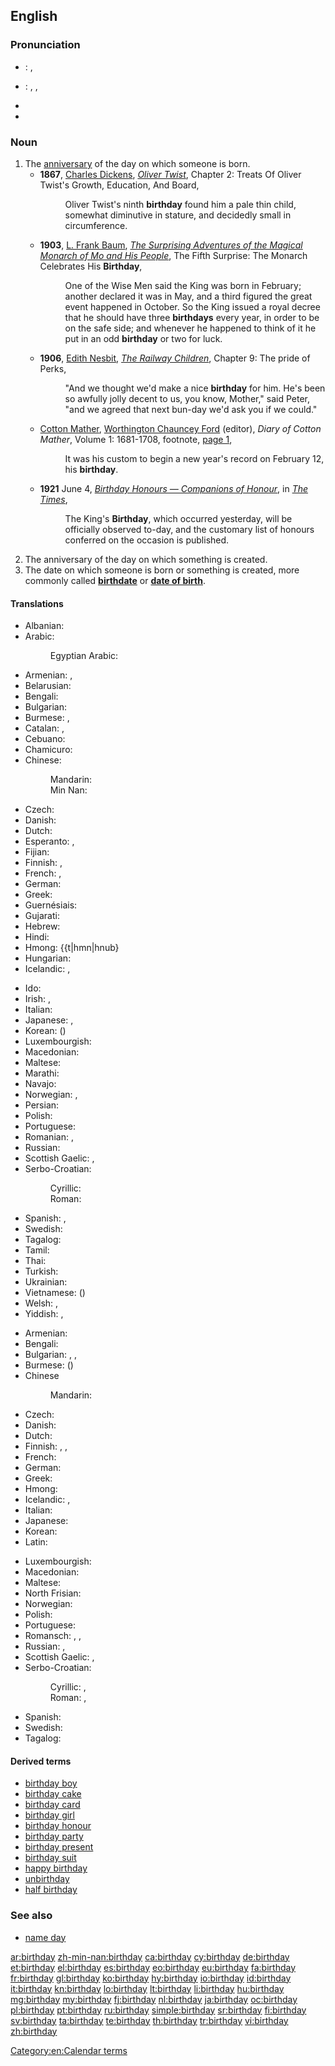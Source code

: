 ==English==

{{wikipedia}}

===Pronunciation===
* {{a|UK}}: {{IPA|/ˈbɜːθ.deɪ/}}, {{X-SAMPA|/"b3:TdeI/}}
* {{a|US}}: {{enPR|bûrthʹdā}}, {{IPA|/ˈbɝθ.deɪ/}}, {{X-SAMPA|/"b3`TdeI/}}
* {{audio|en-us-birthday.ogg|Audio (US)}}
* {{audio|En-uk-birthday.ogg|Audio (UK)}}

===Noun===
{{en-noun}}

# The [[anniversary]] of the day on which someone is born. {{defdate|From 1570s}}
#* '''1867''', [[w:Charles Dickens|Charles Dickens]], ''[[s:Oliver Twist/Chapter 2|Oliver Twist]]'', Chapter 2: Treats Of Oliver Twist's Growth, Education, And Board,
#*: Oliver Twist's ninth '''birthday''' found him a pale thin child, somewhat diminutive in stature, and decidedly small in circumference.
#* '''1903''', [[w:L. Frank Baum|L. Frank Baum]], ''[[s:The Surprising Adventures of the Magical Monarch of Mo and His People/Chapter 5|The Surprising Adventures of the Magical Monarch of Mo and His People]]'', The Fifth Surprise: The Monarch Celebrates His '''Birthday''',
#*: One of the Wise Men said the King was born in February; another declared it was in May, and a third figured the great event happened in October. So the King issued a royal decree that he should have three '''birthdays''' every year, in order to be on the safe side; and whenever he happened to think of it he put in an odd '''birthday''' or two for luck.
#* '''1906''', [[w:Edith Nesbit|Edith Nesbit]], ''[[s:The Railway Children/Chapter 9|The Railway Children]]'', Chapter 9: The pride of Perks,
#*: "And we thought we'd make a nice '''birthday''' for him. He's been so awfully jolly decent to us, you know, Mother," said Peter, "and we agreed that next bun-day we'd ask you if we could."
#* {{circa|1911}} [[w:Cotton Mather|Cotton Mather]], [[w:Worthington Chauncey Ford|Worthington Chauncey Ford]] (editor), ''Diary of Cotton Mather'', Volume 1: 1681-1708, footnote, [http://books.google.com/books?id=i0M-AAAAYAAJ&pg=PA1&dq=%22birthday|birthdays%22&hl=en&ei=1exYTre8OayHmQXxqdyjDA&sa=X&oi=book_result&ct=result&resnum=4&ved=0CEYQ6AEwAw#v=onepage&q=%22birthday|birthdays%22&f=false page 1],
#*: It was his custom to begin a new year's record on February 12, his '''birthday'''.
#* '''1921''' June 4, ''[[s:The Times/1921/News/Birthday Honours — Companions of Honour|Birthday Honours — Companions of Honour]]'', in ''[[w:The Times|The Times]]'',
#*: The King's '''Birthday''', which occurred yesterday, will be officially observed to-day, and the customary list of honours conferred on the occasion is published.
# The anniversary of the day on which something is created.
# The date on which someone is born or something is created, more commonly called '''[[birthdate]]''' or '''[[date of birth]]'''.<!--This is not an abbreviation of "birthday": abbreviation: [[DOB]] (''[[date of birth]].'')-->

====Translations====
{{trans-top|anniversary}}
* Albanian: {{t-|sq|ditëlindje|f}}
* Arabic: {{t-|ar|عيد ميلاد|m|tr=3iid miilaad}}
*: Egyptian Arabic: {{tø|arz|عيد ميلاد|m|tr=ʕiid melad|sc=Arab}}
* Armenian: {{t-|hy|ծննդյան օր|tr=çnndyan òr}}, {{t-|hy|ծնունդ|tr=çnund}}
* Belarusian: {{t-|be|дзень нараджэння|m|tr=dzen’ naradžénnja|sc=Cyrl}}
* Bengali: {{t-|bn|জন্মদিন|tr=jônmôdin|sc=Beng}}
* Bulgarian: {{t-|bg|рожден ден|m|tr=roždén den}}
* Burmese: {{t+|my|မွေးနေ့|tr=mwei nei|sc=Mymr}}, {{IPA|/mwèː.nḛː/}}
* Catalan: {{t-|ca|aniversari|m}}, {{t-|ca|natalici|m}}
* Cebuano: {{tø|ceb|adlawng natawhan}}
* Chamicuro: {{tø|ccc|ipenonasne watane}}
* Chinese:
*: Mandarin: {{t-|cmn|生日|tr=shēngrì|sc=Hani}}
*: Min Nan: {{t|nan|生日|tr=[[seⁿ-ji̍t]] or [[siⁿ-ji̍t]] or [[seng-ji̍t]]|sc=Hani}}
* Czech: {{t+|cs|narozeniny|f|p}}
* Danish: {{t+|da|fødselsdag|c}}
* Dutch: {{t+|nl|verjaardag|m}}
* Esperanto: {{t-|eo|naskiĝotago}}, {{t+|eo|naskotago}}
* Fijian: {{t-|fj|sigaanisucu}}
* Finnish: {{t+|fi|syntymäpäivä}}, {{qualifier|informal}} {{t|fi|synttärit}}
* French: {{t+|fr|anniversaire|m}}, {{qualifier|Canada}} {{t+|fr|fête|f}}
* German: {{t+|de|Geburtstag|m}}
* Greek: {{t+|el|γενέθλια|tr=genéthlia}}
* Guernésiais: {{tø|roa-grn|jour de naissànse|m}}
* Gujarati: {{t|gu|વરસ ગાનત|tr=varas gaant|sc=Gujr}}
* Hebrew: {{t-|he|יום הלדת|m|alt=יוֹם הֻלֶּדֶת|tr=yom huledet}}
* Hindi: {{t-|hi|जन्मदिन|m|tr=janmadin}}
* Hmong: {{t|hmn|hnub} {{t|hmn|yug}}
* Hungarian: {{t+|hu|születésnap}}
* Icelandic: {{t+|is|afmælisdagur|m}}, {{t-|is|fæðingardagur|m}}
{{trans-mid}}
* Ido: {{t+|io|naskodio}}
* Irish: {{t-|ga|lá breithe|m}}, {{t-|ga|breithlá|m}}
* Italian: {{t+|it|compleanno|m}}
* Japanese: {{t+|ja|誕生日|tr=たんじょうび, tanjōbi}}, {{t-|ja|バースデー|tr=bāsudē}}
* Korean: {{t+|ko|생일|tr=saeng-il|sc=Hang}} ({{t+|ko|生日|sc=Hani}})
* Luxembourgish: {{t+|lb|Gebuertsdag|m}}
* Macedonian: {{t-|mk|роденден|m|tr=ródenden}}
* Maltese: {{t|mt|għeluq sninek}}
* Marathi: {{t|mr|वाट दिवस|sc=Deva}}
* Navajo: {{t|nv|hoʼdizhchínę́ęjį́ anáyííłką́|sc=nv-Latn}}
* Norwegian: {{t+|no|bursdag|m}}, {{t+|no|fødselsdag|m}}
* Persian: {{t+|fa|تولد|tr=tavallod}}
* Polish: {{t+|pl|urodziny|p}}
* Portuguese: {{t+|pt|aniversário|m}}
* Romanian: {{t-|ro|aniversare}}, {{t-|ro|zi de naștere}}
* Russian: {{t+|ru|день рождения|m|tr=den’ roždénija}}
* Scottish Gaelic: {{t-|gd|co-latha breith|m}}, {{t-|gd|là-breith|m}}
* Serbo-Croatian:
*: Cyrillic: {{t-|sh|рођендан|m|tr=rođendan|sc=Cyrl}}
*: Roman: {{t-|sh|rođendan|m}}
* Spanish: {{t+|es|cumpleaños|m}}, {{t-|es|natalicio|m}}
* Swedish: {{t+|sv|födelsedag|c}}
* Tagalog: {{t-|tl|kaarawan}}
* Tamil: {{t+|ta|பிறந்தநாள்|tr=piranthanaal|sc=Taml}}
* Thai: {{t-|th|วันเกิด|tr=wan-gèrt|sc=Thai}}
* Turkish: {{t+|tr|doğum günü}}
* Ukrainian: {{t-|uk|день народження|m|tr=den’ naródžennja|sc=Cyrl}}
* Vietnamese: {{t+|vi|sinh nhật}} ({{t-|vi|生日|sc=Hani}})
* Welsh: {{t-|cy|penblwydd|m}}, {{t+|cy|pen-blwydd|m}}
* Yiddish: {{t-|yi|געבוירן־טאָג|m|tr=geboyrn-tog|sc=Hebr}}, {{t+|yi|געבורצטאָג|m|tr=geburtstog|sc=Hebr}}
{{trans-bottom}}

{{trans-top|date of birth}}
* Armenian: {{t-|hy|ծննդյան օր|tr=çnndyan òr}}
* Bengali: {{t-|bn|জন্মদিন|tr=janmadin|sc=Beng}}
* Bulgarian: {{t|bg|ден на раждане|tr=den na raždane|sc=Cyrl}}, {{t|bg|дата на раждане|tr=data na raždane|sc=Cyrl}}, {{t|bg|рождена дата|tr=roždena data|sc=Cyrl}}
* Burmese: ({{IPA|/mwèː.nḛː/}})
* Chinese
*: Mandarin: {{t|cmn|出生日期|tr=chūshēngrìqī}}
* Czech: {{t+|cs|narozeniny|f|p}}
* Danish: {{t+|da|fødselsdag|c}}
* Dutch: {{t|nl|geboortedatum|m}}
* Finnish: {{t|fi|syntymäaika}}, {{t|fi|synnyinpäivä}}, {{t|fi|syntymäpäivä}}
* French: {{t|fr|date de naissance|f}}
* German: {{t+|de|Geburtsdatum|n}}
* Greek: {{t|el|γενέθλια μέρα|f|tr=genéthlia méra|sc=Grek}}
* Hmong: {{t|hmn|hnub}} {{t|hmn|yug}}
* Icelandic: {{t-|is|fæðingardagur|m}}, {{t+|is|afmælisdagur|m}}
* Italian: {{t-|it|data di nascita|m}}
* Japanese: {{t|ja|生年月日|tr=seinengappi|sc=Jpan}}
* Korean: {{t|ko|생년월일|tr=[[生年月日]], saengnyeonweolil|sc=Kore}}
* Latin: {{t+|la|natalis|f}}
{{trans-mid}}
* Luxembourgish: {{t-|lb|Gebuertsdatum|m}}
* Macedonian: {{t-|mk|датум на раѓање|m|tr=dátum na ráǵanje}}
* Maltese: {{t|mt|data ta' twelied}}
* North Frisian: {{tø|frr|iirdäi}}
* Norwegian: {{t+|no|fødselsdag|m}}
* Polish: {{t+|pl|urodziny|p}}
* Portuguese: {{t|pt|data de nascimento|f}}
* Romansch: {{t-|rm|anniversari|m}}, {{t-|rm|di da naschientscha|m}}, {{t-|rm|natalizi|m}}
* Russian: {{t|ru|день рождения|m|tr=den’ roždénija|sc=Cyrl}}, {{t-|ru|дата рождения|f|tr=data roždénija|sc=Cyrl}}
* Scottish Gaelic: {{t-|gd|co-latha breith|m}}, {{t-|gd|là-breith|m}}
* Serbo-Croatian:
*: Cyrillic: {{t|sh|дан рођења|m|sc=Cyrl}}, {{t|sh|датум рођења|m|sc=Cyrl}}
*: Roman: {{t|sh|dan rođenja|m}}, {{t|sh|datum rođenja|m}}
* Spanish: {{t|es|fecha de nacimiento|f}}
* Swedish: {{t+|sv|födelsedag|c}}
* Tagalog: {{t-|tl|kaarawan}}
{{trans-bottom}}

====Derived terms====
* [[birthday boy]]
* [[birthday cake]]
* [[birthday card]]
* [[birthday girl]]
* [[birthday honour]]
* [[birthday party]]
* [[birthday present]]
* [[birthday suit]]
* [[happy birthday]]
* [[unbirthday]]
* [[half birthday]]

===See also===
* [[name day]]

[[Category:en:Calendar terms]]

[[ar:birthday]]
[[zh-min-nan:birthday]]
[[ca:birthday]]
[[cy:birthday]]
[[de:birthday]]
[[et:birthday]]
[[el:birthday]]
[[es:birthday]]
[[eo:birthday]]
[[eu:birthday]]
[[fa:birthday]]
[[fr:birthday]]
[[gl:birthday]]
[[ko:birthday]]
[[hy:birthday]]
[[io:birthday]]
[[id:birthday]]
[[it:birthday]]
[[kn:birthday]]
[[lo:birthday]]
[[lt:birthday]]
[[li:birthday]]
[[hu:birthday]]
[[mg:birthday]]
[[my:birthday]]
[[fj:birthday]]
[[nl:birthday]]
[[ja:birthday]]
[[oc:birthday]]
[[pl:birthday]]
[[pt:birthday]]
[[ru:birthday]]
[[simple:birthday]]
[[sr:birthday]]
[[fi:birthday]]
[[sv:birthday]]
[[ta:birthday]]
[[te:birthday]]
[[th:birthday]]
[[tr:birthday]]
[[vi:birthday]]
[[zh:birthday]]